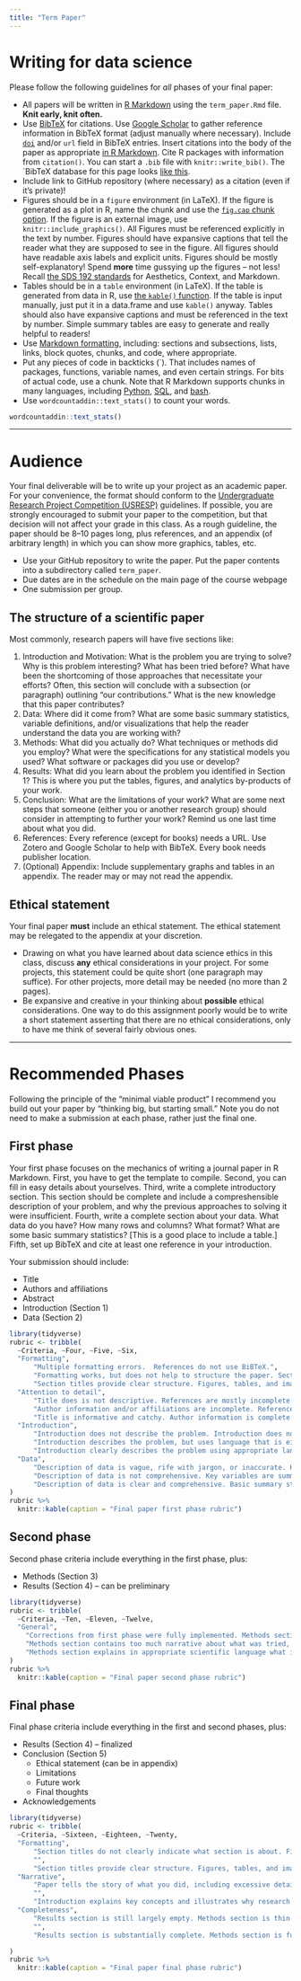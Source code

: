 ```yaml
---
title: "Term Paper"
---
```


# Writing for data science

Please follow the following guidelines for *all* phases of your final paper:

- All papers will be written in [R Markdown](https://rmarkdown.rstudio.com/) using the `term_paper.Rmd` file. **Knit early, knit often.**
- Use [BibTeX](https://en.wikipedia.org/wiki/BibTeX) for citations. Use [Google Scholar](https://scholar.google.com/) to gather reference information in BibTeX format (adjust manually where necessary). Include [`doi`](https://en.wikipedia.org/wiki/Digital_object_identifier) and/or `url` field in BibTeX entries. Insert citations into the body of the paper as appropriate [in R Markdown](https://rmarkdown.rstudio.com/authoring_bibliographies_and_citations.html). Cite R packages with information from `citation()`. You can start a `.bib` file with `knitr::write_bib()`. The `BibTeX database for this page looks [like this](refs.bib).
- Include link to GitHub repository (where necessary) as a citation (even if it's private)!
- Figures should be in a `figure` environment (in LaTeX). If the figure is generated as a plot in R, name the chunk and use the [`fig.cap` chunk option](https://bookdown.org/yihui/rmarkdown/r-code.html#figures). If the figure is an external image, use `knitr::include_graphics()`. All Figures must be referenced explicitly in the text by number. Figures should have expansive captions that tell the reader what they are supposed to see in the figure. All figures should have readable axis labels and explicit units. Figures should be mostly self-explanatory! Spend **more** time gussying up the figures -- not less! Recall [the SDS 192 standards](https://beanumber.github.io/sds192/standards.html) for Aesthetics, Context, and Markdown. 
- Tables should be in a `table` environment (in LaTeX). If the table is generated from data in R, use [the `kable()` function](https://bookdown.org/yihui/rmarkdown/r-code.html#tables). If the table is input manually, just put it in a data.frame and use `kable()` anyway. Tables should also have expansive captions and must be referenced in the text by number. Simple summary tables are easy to generate and really helpful to readers!
- Use [Markdown formatting](https://bookdown.org/yihui/rmarkdown/markdown-syntax.html), including: sections and subsections, lists, links, block quotes, chunks, and code, where appropriate. 
- Put any pieces of code in backticks (`). That includes names of packages, functions, variable names, and even certain strings. For bits of actual code, use a chunk. Note that R Markdown supports chunks in many languages, including [Python](https://bookdown.org/yihui/rmarkdown/language-engines.html#python), [SQL](https://bookdown.org/yihui/rmarkdown/language-engines.html#sql), and [bash](https://bookdown.org/yihui/rmarkdown/language-engines.html#shell-scripts). 
- Use `wordcountaddin::text_stats()` to count your words.

```r
wordcountaddin::text_stats()
```



***



# Audience

Your final deliverable will be to write up your project as an academic paper. For your convenience, the format should conform to the [Undergraduate Research Project Competition (USRESP)](https://www.causeweb.org/usproc/usresp) guidelines. If possible, you are strongly encouraged to submit your paper to the competition, but that decision will not affect your grade in this class. As a rough guideline, the paper should be 8--10 pages long, plus references, and an appendix (of arbitrary length) in which you can show more graphics, tables, etc. 

- Use your GitHub repository to write the paper. Put the paper contents into a subdirectory called `term_paper`.
- Due dates are in the schedule on the main page of the course webpage
- One submission per group.



## The structure of a scientific paper

Most commonly, research papers will have five sections like:

1. Introduction and Motivation: What is the problem you are trying to solve? Why is this problem interesting? What has been tried before? What have been the shortcoming of those approaches that necessitate your efforts? Often, this section will conclude with a subsection (or paragraph) outlining "our contributions." What is the new knowledge that this paper contributes? 
2. Data: Where did it come from? What are some basic summary statistics, variable definitions, and/or visualizations that help the reader understand the data you are working with? 
3. Methods: What did you actually do? What techniques or methods did you employ? What were the specifications for any statistical models you used? What software or packages did you use or develop? 
4. Results: What did you learn about the problem you identified in Section 1? This is where you put the tables, figures, and analytics by-products of your work. 
5. Conclusion: What are the limitations of your work? What are some next steps that someone (either you or another research group) should consider in attempting to further your work? Remind us one last time about what you did. 
6. References: Every reference (except for books) needs a URL. Use Zotero and Google Scholar to help with BibTeX. Every book needs publisher location.
7. (Optional) Appendix: Include supplementary graphs and tables in an appendix. The reader may or may not read the appendix. 


## Ethical statement

Your final paper **must** include an ethical statement. 
The ethical statement may be relegated to the appendix at your discretion. 

- Drawing on what you have learned about data science ethics in this class, discuss **any** ethical considerations in your project. For some projects, this statement could be quite short (one paragraph may suffice). For other projects, more detail may be needed (no more than 2 pages). 
- Be expansive and creative in your thinking about **possible** ethical considerations. One way to do this assignment poorly would be to write a short statement asserting that there are no ethical considerations, only to have me think of several fairly obvious ones. 



***



# Recommended Phases

Following the principle of the "minimal viable product" I recommend you build out your paper by "thinking big, but starting small." Note you do not need to make a submission at each phase, rather just the final one. 

## First phase

Your first phase focuses on the mechanics of writing a journal paper in R Markdown. 
First, you have to get the template to compile. 
Second, you can fill in easy details about yourselves. 
Third, write a complete introductory section. 
This section should be complete and include a compreshensible description of your problem, and why the previous approaches to solving it were insufficient. 
Fourth, write a complete section about your data. 
What data do you have? How many rows and columns? What format? What are some basic summary statistics? [This is a good place to include a table.]
Fifth, set up BibTeX and cite at least one reference in your introduction. 

Your submission should include:

- Title
- Authors and affiliations
- Abstract
- Introduction (Section 1)
- Data (Section 2)

```r
library(tidyverse)
rubric <- tribble(
  ~Criteria, ~Four, ~Five, ~Six,
  "Formatting", 
      "Multiple formatting errors.  References do not use BiBTeX.", 
      "Formatting works, but does not help to structure the paper. Section titles do not clearly indicate what section is about. Figures/images are too big or too small. ",
      "Section titles provide clear structure. Figures, tables, and images fit nicely into the narrative. References use BiBTeX and are complete.",
  "Attention to detail",
      "Title does is not descriptive. References are mostly incomplete. ",
      "Author information and/or affiliations are incomplete. References do not include URLs. ",
      "Title is informative and catchy. Author information is complete. References include complete information, including URLs.",
  "Introduction",
      "Introduction does not describe the problem. Introduction does not discuss previous approaches or cite previous work. ",
      "Introduction describes the problem, but uses language that is either overly technical (unexplained jargon) or not technical enough (imprecise). Description of previous work is vague. ",
      "Introduction clearly describes the problem using appropriate language. Introduction discusses previous work and includes citations. Introduction is written in present tense. ",
  "Data",
      "Description of data is vague, rife with jargon, or inaccurate. Key variables are not defined. Units are not included. ",
      "Description of data is not comprehensive. Key variables are summarized but not well-defined. Units are implied or omitted. Tables and/or figures are unclear or barely readable. ",
      "Description of data is clear and comprehensive. Basic summary statistics are included in neat, readable tables. Key variables are well-defined and summarized in tables or figures, with units made explicit. "
)
rubric %>%
  knitr::kable(caption = "Final paper first phase rubric")
```


## Second phase

Second phase criteria include everything in the first phase, plus:

- Methods (Section 3)
- Results (Section 4) -- can be preliminary

```r
library(tidyverse)
rubric <- tribble(
  ~Criteria, ~Ten, ~Eleven, ~Twelve,
  "General",
    "Corrections from first phase were fully implemented. Methods section is imprecise and/or incomplete. Results section is sparse. ",
    "Methods section contains too much narrative about what was tried, rather than focusing on what is important for the reader to know. Results section is largely incomplete and fails to drive home message. ",
    "Methods section explains in appropriate scientific language what is important for the reader to know and how it was done. Results section drives home the message of the paper using fully-explained examples, figures, tables, etc. "
)
rubric %>%
  knitr::kable(caption = "Final paper second phase rubric")
```

## Final phase

Final phase criteria include everything in the first and second phases, plus:

- Results (Section 4) -- finalized
- Conclusion (Section 5)
    - Ethical statement (can be in appendix)
    - Limitations
    - Future work
    - Final thoughts
- Acknowledgements

```r
library(tidyverse)
rubric <- tribble(
  ~Criteria, ~Sixteen, ~Eighteen, ~Twenty,
  "Formatting", 
      "Section titles do not clearly indicate what section is about. Figures/images are too big or too small. References do not use BiBTeX.",
      "", 
      "Section titles provide clear structure. Figures, tables, and images fit nicely into the narrative. References use BiBTeX and are complete. ",
  "Narrative",
      "Paper tells the story of what you did, including excessive details about data wrangling, and/or failed approaches that are not informative.",
      "",
      "Introduction explains key concepts and illustrates why research was necessary. Team's contribution is clearly communicated. Outside research is extensive and appropriately sourced. Paper focuses on the information that is most important to readers. ",
  "Completeness", 
      "Results section is still largely empty. Methods section is thin on details or largely incomplete. Figures, tables, and references are not working properly. ",
      "", 
      "Results section is substantially complete. Methods section is fully sketched out, if not complete. Figures, tables, and references are working, if not complete.  ",

)
rubric %>%
  knitr::kable(caption = "Final paper final phase rubric")
```
